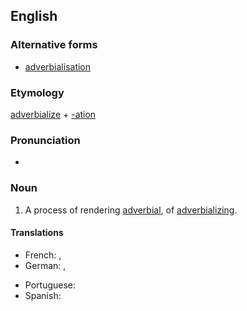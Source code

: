 ==English==

===Alternative forms===
* [[adverbialisation]] {{qualifier|British spelling}}

===Etymology===
[[adverbialize]] + [[-ation]]

===Pronunciation===
* {{rhymes|eɪʃən|lang=en}}

===Noun===
{{en-noun}}

# A process of rendering [[adverbial]], of [[adverbializing]].

====Translations====
{{trans-top|the process of adverbializing}}
* French: {{t+check|fr|adverbialisation}}, {{t+check|fr|adverbisation}}
* German: {{t|de|Adverbialisierung|f}}, {{t-check|de|Adverbisierung|f}}
{{trans-mid}}
* Portuguese: {{t|pt|adverbialização|f}}
* Spanish: {{t-check|es|adverbialización|f}}
{{trans-bottom}}